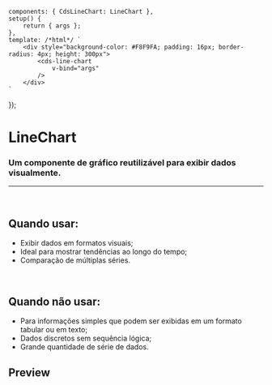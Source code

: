 
<Meta of={LineChartStories} />

	components: { CdsLineChart: LineChart },
	setup() {
		return { args };
	},
	template: /*html*/ `
		<div style="background-color: #F8F9FA; padding: 16px; border-radius: 4px; height: 300px">
			<cds-line-chart
				v-bind="args"
			/>
		</div>
	`
});

# LineChart

### Um componente de gráfico reutilizável para exibir dados visualmente.

***

<br />

## Quando usar:

* Exibir dados em formatos visuais;
* Ideal para mostrar tendências ao longo do tempo;
* Comparação de múltiplas séries.

<br />

## Quando não usar:

* Para informações simples que podem ser exibidas em um formato tabular ou em texto;
* Dados discretos sem sequência lógica;
* Grande quantidade de série de dados.

## Preview

<Canvas>
  <Story of={LineChartStories.LineChart} />
</Canvas>

<Controls />
